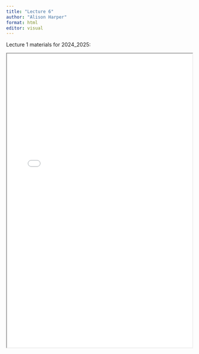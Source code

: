 ```yaml
---
title: "Lecture 6"
author: "Alison Harper"
format: html
editor: visual
---
```


Lecture 1 materials for 2024_2025:

<iframe width="100%" height="800" src="BEM2031_Lecture_6.pdf">

</iframe>
